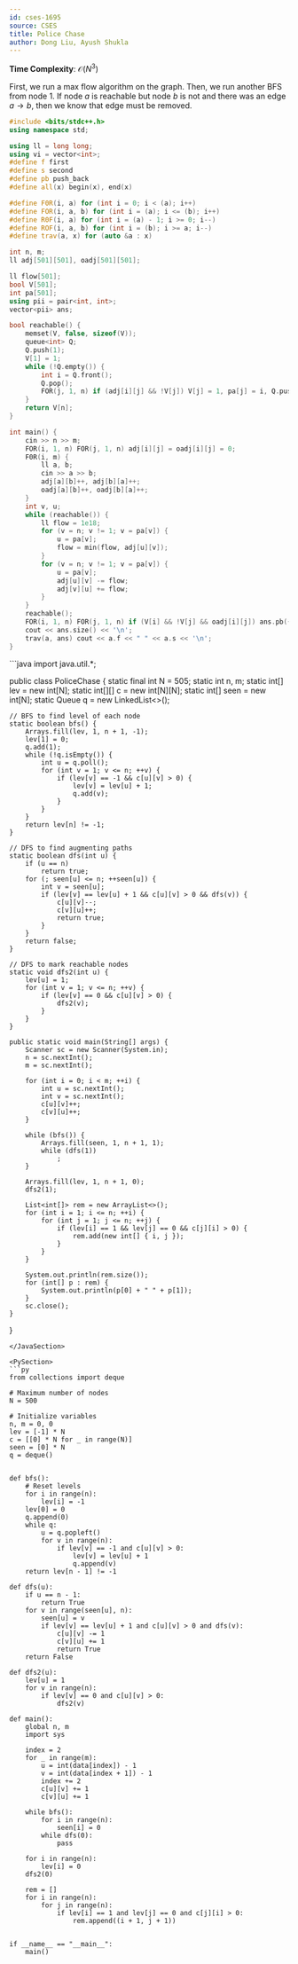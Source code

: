 ```yaml
---
id: cses-1695
source: CSES
title: Police Chase
author: Dong Liu, Ayush Shukla
---
```


**Time Complexity**: $\mathcal O(N^3)$

First, we run a max flow algorithm on the graph. Then, we run another BFS from
node $1$. If node $a$ is reachable but node $b$ is not and there was an edge
$a\rightarrow b$, then we know that edge must be removed.

<LanguageSection>

<CPPSection>

```cpp
#include <bits/stdc++.h>
using namespace std;

using ll = long long;
using vi = vector<int>;
#define f first
#define s second
#define pb push_back
#define all(x) begin(x), end(x)

#define F0R(i, a) for (int i = 0; i < (a); i++)
#define FOR(i, a, b) for (int i = (a); i <= (b); i++)
#define R0F(i, a) for (int i = (a) - 1; i >= 0; i--)
#define ROF(i, a, b) for (int i = (b); i >= a; i--)
#define trav(a, x) for (auto &a : x)

int n, m;
ll adj[501][501], oadj[501][501];

ll flow[501];
bool V[501];
int pa[501];
using pii = pair<int, int>;
vector<pii> ans;

bool reachable() {
	memset(V, false, sizeof(V));
	queue<int> Q;
	Q.push(1);
	V[1] = 1;
	while (!Q.empty()) {
		int i = Q.front();
		Q.pop();
		FOR(j, 1, n) if (adj[i][j] && !V[j]) V[j] = 1, pa[j] = i, Q.push(j);
	}
	return V[n];
}

int main() {
	cin >> n >> m;
	FOR(i, 1, n) FOR(j, 1, n) adj[i][j] = oadj[i][j] = 0;
	F0R(i, m) {
		ll a, b;
		cin >> a >> b;
		adj[a][b]++, adj[b][a]++;
		oadj[a][b]++, oadj[b][a]++;
	}
	int v, u;
	while (reachable()) {
		ll flow = 1e18;
		for (v = n; v != 1; v = pa[v]) {
			u = pa[v];
			flow = min(flow, adj[u][v]);
		}
		for (v = n; v != 1; v = pa[v]) {
			u = pa[v];
			adj[u][v] -= flow;
			adj[v][u] += flow;
		}
	}
	reachable();
	FOR(i, 1, n) FOR(j, 1, n) if (V[i] && !V[j] && oadj[i][j]) ans.pb({i, j});
	cout << ans.size() << '\n';
	trav(a, ans) cout << a.f << " " << a.s << '\n';
}
```

</CPPSection>

<JavaSection>
```java
import java.util.*;

public class PoliceChase { static final int N = 505; static int n, m; static
int[] lev = new int[N]; static int[][] c = new int[N][N]; static int[] seen =
new int[N]; static Queue<Integer> q = new LinkedList<>();

    // BFS to find level of each node
    static boolean bfs() {
    	Arrays.fill(lev, 1, n + 1, -1);
    	lev[1] = 0;
    	q.add(1);
    	while (!q.isEmpty()) {
    		int u = q.poll();
    		for (int v = 1; v <= n; ++v) {
    			if (lev[v] == -1 && c[u][v] > 0) {
    				lev[v] = lev[u] + 1;
    				q.add(v);
    			}
    		}
    	}
    	return lev[n] != -1;
    }

    // DFS to find augmenting paths
    static boolean dfs(int u) {
    	if (u == n)
    		return true;
    	for (; seen[u] <= n; ++seen[u]) {
    		int v = seen[u];
    		if (lev[v] == lev[u] + 1 && c[u][v] > 0 && dfs(v)) {
    			c[u][v]--;
    			c[v][u]++;
    			return true;
    		}
    	}
    	return false;
    }

    // DFS to mark reachable nodes
    static void dfs2(int u) {
    	lev[u] = 1;
    	for (int v = 1; v <= n; ++v) {
    		if (lev[v] == 0 && c[u][v] > 0) {
    			dfs2(v);
    		}
    	}
    }

    public static void main(String[] args) {
    	Scanner sc = new Scanner(System.in);
    	n = sc.nextInt();
    	m = sc.nextInt();

    	for (int i = 0; i < m; ++i) {
    		int u = sc.nextInt();
    		int v = sc.nextInt();
    		c[u][v]++;
    		c[v][u]++;
    	}

    	while (bfs()) {
    		Arrays.fill(seen, 1, n + 1, 1);
    		while (dfs(1))
    			;
    	}

    	Arrays.fill(lev, 1, n + 1, 0);
    	dfs2(1);

    	List<int[]> rem = new ArrayList<>();
    	for (int i = 1; i <= n; ++i) {
    		for (int j = 1; j <= n; ++j) {
    			if (lev[i] == 1 && lev[j] == 0 && c[j][i] > 0) {
    				rem.add(new int[] { i, j });
    			}
    		}
    	}

    	System.out.println(rem.size());
    	for (int[] p : rem) {
    		System.out.println(p[0] + " " + p[1]);
    	}
    	sc.close();
    }

}

````
</JavaSection>

<PySection>
```py
from collections import deque

# Maximum number of nodes
N = 500

# Initialize variables
n, m = 0, 0
lev = [-1] * N
c = [[0] * N for _ in range(N)]
seen = [0] * N
q = deque()


def bfs():
    # Reset levels
    for i in range(n):
        lev[i] = -1
    lev[0] = 0
    q.append(0)
    while q:
        u = q.popleft()
        for v in range(n):
            if lev[v] == -1 and c[u][v] > 0:
                lev[v] = lev[u] + 1
                q.append(v)
    return lev[n - 1] != -1

def dfs(u):
    if u == n - 1:
        return True
    for v in range(seen[u], n):
        seen[u] = v
        if lev[v] == lev[u] + 1 and c[u][v] > 0 and dfs(v):
            c[u][v] -= 1
            c[v][u] += 1
            return True
    return False

def dfs2(u):
    lev[u] = 1
    for v in range(n):
        if lev[v] == 0 and c[u][v] > 0:
            dfs2(v)

def main():
	global n, m
	import sys

    index = 2
    for _ in range(m):
        u = int(data[index]) - 1
        v = int(data[index + 1]) - 1
        index += 2
        c[u][v] += 1
        c[v][u] += 1

    while bfs():
        for i in range(n):
            seen[i] = 0
        while dfs(0):
            pass

    for i in range(n):
        lev[i] = 0
    dfs2(0)

    rem = []
    for i in range(n):
        for j in range(n):
            if lev[i] == 1 and lev[j] == 0 and c[j][i] > 0:
                rem.append((i + 1, j + 1))


if __name__ == "__main__":
    main()


````

</PySection>

</LanguageSection>
